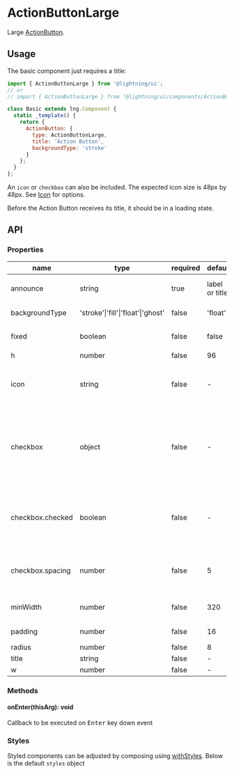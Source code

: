 
# ActionButtonLarge

Large [ActionButton](?path=/docs/actionbutton--base).

## Usage

The basic component just requires a title:

```js
import { ActionButtonLarge } from '@lightning/ui';
// or
// import { ActionButtonLarge } from '@lightning/ui/components/ActionButton';

class Basic extends lng.Component {
  static _template() {
    return {
      ActionButton: {
        type: ActionButtonLarge,
        title: 'Action Button',
        backgroundType: 'stroke'
      }
    };
  }
};
```

An `icon` or `checkbox` can also be included. The expected icon size is 48px by 48px. See [Icon](?path=/docs/icon--basic) for options.

<Canvas>
  <Story id="elements-actionbuttonlarge--base" />
</Canvas>


Before the Action Button receives its title, it should be in a loading state.
<Canvas>
  <Story id="elements-actionbuttonlarge--loading" />
</Canvas>

## API

### Properties

name|type|required|default|description
--|--|--|--|--
announce|string|true|label or title|announcement text for screen readers
backgroundType|'stroke'\|'fill'\|'float'\|'ghost'|false|'float'|color of `Button` container.
fixed|boolean|false|false|when true, `w` overrides `minWidth`
h|number|false|96|height
icon|string|false|-|URI for icon or inline svg that may live next to the title. See <a href="?path=/docs/elements-badge--icon">Icon</a>
checkbox|object|false|-|object with `checked` and `spacing` properties to prepend button text with a `Checkbox`. See <a href="?path=/docs/elements-checkbox--basic">Checkbox</a>
checkbox.checked|boolean|false|-|controls whether a `Checkbox` rendered in the button is checked or not
checkbox.spacing|number|false|5|controls the amount of space to the right of the `Checkbox`
minWidth|number|false|320|minimum width of the button
padding|number|false|16|left and right padding value
radius|number|false|8|border radius
title|string|false|-|button text
w|number|false|-|width

### Methods

#### onEnter(thisArg): void

Callback to be executed on <kbd>Enter</kbd> key down event

### Styles

Styled components can be adjusted by composing using [withStyles](?path=/docs/mixins-withstyles--basic). Below is the default `styles` object

<Theme theme={ActionButtonLarge.styles} />
